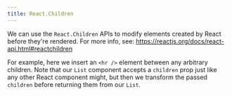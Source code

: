 ```yaml
---
title: React.Children
---
```



We can use the `React.Children` APIs to modify elements created by React before they're rendered. For more info, see: https://reactjs.org/docs/react-api.html#reactchildren

For example, here we insert an `<hr />` element between any arbitrary children. Note that our `List` component accepts a `children` prop just like any other React component might, but then we transform the passed `children` before returning them from our `List`.

<Example code={reactChildrenList} />
